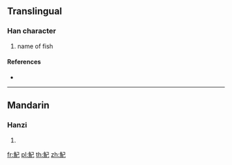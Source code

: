 {{character info/new}}
{{also|鱾}}
==Translingual==

===Han character===
{{Han char|rn=195|rad=魚|as=03|sn=14|four=|canj=NFSU}}

# name of fish

====References====
* {{Han ref|kx=1465.211|dkj=45977|hdz=74675.160|uh=9B62|ud=39778}}

----

==Mandarin==

===Hanzi===
{{cmn-hanzi|sim=鱾|pin=[[jǐ]] ([[ji3]])|wg=chi<sup>3</sup>}}

# {{defn|lang=cmn|sort=魚03}}

[[fr:魢]]
[[pl:魢]]
[[th:魢]]
[[zh:魢]]